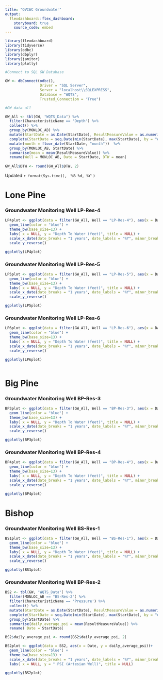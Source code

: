 ```yaml
---
title: "OVIWC Groundwater"
output: 
  flexdashboard::flex_dashboard:
    storyboard: true
    source_code: embed
---
```


```r
library(flexdashboard)
library(tidyverse)
library(odbc)
library(dbplyr)
library(janitor)
library(plotly)

#Connect to SQL GW Database

GW <- dbConnect(odbc(), 
                Driver = "SQL Server",
                Server = "localhost\\SQLEXPRESS", 
                Database = "WQTS", 
                Trusted_Connection = "True")

#GW data all

GW_All <- tbl(GW, "WQTS_Data") %>%
  filter(CharacteristicName == 'Depth') %>%
  collect() %>%
  group_by(MONLOC_AB) %>%
  mutate(StartDate = as.Date(StartDate), ResultMeasureValue = as.numeric(ResultMeasureValue)) %>%
  complete(StartDate = seq.Date(min(StartDate), max(StartDate), by = "day")) %>%
  mutate(month = floor_date(StartDate, "month"))  %>%
  group_by(MONLOC_AB, StartDate) %>%
  summarise(mean = mean(ResultMeasureValue)) %>%
  rename(Well = MONLOC_AB, Date = StartDate, DTW = mean) 
 
GW_All$DTW <- round(GW_All$DTW, 2)

```

Updated `r format(Sys.time(), '%B %d, %Y')`

Lone Pine
=======================================================================

### Groundwater Monitoring Well **LP-Res-4**

```r

LP4plot <- ggplot(data = filter(GW_All, Well == "LP-Res-4"), aes(x = Date, y = DTW)) +
  geom_line(color = "blue") +
  theme_bw(base_size=13) +
  labs( x = NULL, y = "Depth To Water (feet)", title = NULL) +
  scale_x_date(date_breaks = "1 years", date_labels = "%Y", minor_breaks = "1 year") +
  scale_y_reverse()

ggplotly(LP4plot)


```

### Groundwater Monitoring Well **LP-Res-5**

```r

LP5plot <- ggplot(data = filter(GW_All, Well == "LP-Res-5"), aes(x = Date, y = DTW)) +
  geom_line(color = "blue") +
  theme_bw(base_size=13) +
  labs( x = NULL, y = "Depth To Water (feet)", title = NULL) +
  scale_x_date(date_breaks = "1 years", date_labels = "%Y", minor_breaks = "1 year") +
  scale_y_reverse()

ggplotly(LP5plot)


```

### Groundwater Monitoring Well **LP-Res-6**

```r

LP6plot <- ggplot(data = filter(GW_All, Well == "LP-Res-6"), aes(x = Date, y = DTW)) +
  geom_line(color = "blue") +
  theme_bw(base_size=13) +
  labs( x = NULL, y = "Depth To Water (feet)", title = NULL) +
  scale_x_date(date_breaks = "1 years", date_labels = "%Y", minor_breaks = "1 year") +
  scale_y_reverse()

ggplotly(LP6plot)



```

Big Pine
=======================================================================

### Groundwater Monitoring Well **BP-Res-3**

```r
BP3plot <- ggplot(data = filter(GW_All, Well == "BP-Res-3"), aes(x = Date, y = DTW)) +
  geom_line(color = "blue") +
  theme_bw(base_size=13) +
  labs( x = NULL, y = "Depth To Water (feet)", title = NULL) +
  scale_x_date(date_breaks = "1 years", date_labels = "%Y", minor_breaks = "1 year") +
  scale_y_reverse()

ggplotly(BP3plot)

```


### Groundwater Monitoring Well **BP-Res-4**

```r
BP4plot <- ggplot(data = filter(GW_All, Well == "BP-Res-4"), aes(x = Date, y = DTW)) +
  geom_line(color = "blue") +
  theme_bw(base_size=13) +
  labs( x = NULL, y = "Depth To Water (feet)", title = NULL) +
  scale_x_date(date_breaks = "1 years", date_labels = "%Y", minor_breaks = "1 year") +
  scale_y_reverse()

ggplotly(BP4plot)

```

Bishop
=======================================================================

### Groundwater Monitoring Well **BS-Res-1**

```r

BS1plot <- ggplot(data = filter(GW_All, Well == "BS-Res-1"), aes(x = Date, y = DTW)) +
  geom_line(color = "blue") +
  theme_bw(base_size=13) +
  labs( x = NULL, y = "Depth To Water (feet)", title = NULL) +
  scale_x_date(date_breaks = "1 years", date_labels = "%Y", minor_breaks = "1 year") +
  scale_y_reverse()

ggplotly(BS1plot)
```


### Groundwater Monitoring Well **BP-Res-2**

```r

BS2 <- tbl(GW, "WQTS_Data") %>%
  filter(MONLOC_AB == "BS-Res-2") %>%
  filter(CharacteristicName == 'Pressure') %>%
  collect() %>%
  mutate(StartDate = as.Date(StartDate), ResultMeasureValue = as.numeric(ResultMeasureValue)) %>%
  complete(StartDate = seq.Date(min(StartDate), max(StartDate), by = "day")) %>%
  group_by(StartDate) %>%
  summarise(daily_average_psi = mean(ResultMeasureValue)) %>%
  rename( Date = StartDate)

BS2$daily_average_psi <- round(BS2$daily_average_psi, 2)

BS2plot <- ggplot(data = BS2, aes(x = Date, y = daily_average_psi))+
  geom_line(color = "blue") +
  theme_bw(base_size=13) +
  scale_x_date(date_breaks = "1 years", date_labels = "%Y", minor_breaks = "1 year") +
  labs( x = NULL, y = " PSI (Artesian Well)", title = NULL)

ggplotly(BS2plot)

```
